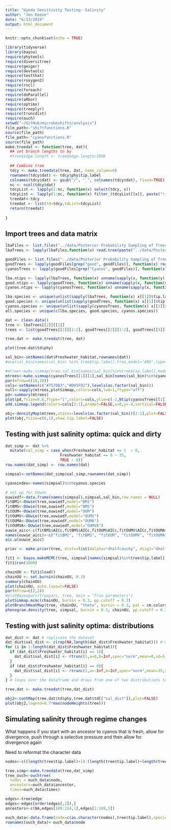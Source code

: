 ```yaml
---
title: "Uyeda Sensitivity Testing--Salinity"
author: "Jen Reeve"
date: "6/13/2019"
output: html_document
---
```


```r
knitr::opts_chunk$set(echo = TRUE)
```

```r
library(tidyverse)
library(bayou)
require(phytools)
require(diversitree)
require(geiger)
require(devtools)
require(testthat)
require(roxygen2)
require(rncl)
require(foreach)
require(doParallel)
require(aRbor)
require(optimx)
require(treeplyr)
require(truncdist)
require(ouch)
setwd("~/GitHub/microbeshifts/analysis")
file_path<-"shiftfunctions.R"
source(file_path)
file_path<-"cyanofunctions.R"
source(file_path)
make.treedat <- function(tree, dat){
  ## set branch lengths to by
  #tree$edge.length <- tree$edge.length/1000
  
  ## Combine tree 
  tdcy <- make.treedata(tree, dat, name_column=0)
  rownames(tdcy$dat) <- tdcy$phy$tip.label
  colnames(tdcy$dat) <- gsub("/", "_", colnames(tdcy$dat), fixed=TRUE)
  nc <- ncol(tdcy$dat)
  tdcyList <- lapply(1:nc, function(x) select(tdcy, x))
  tdcyList <- lapply(1:nc, function(x) filter_(tdcyList[[x]], paste("!is.na(",names(tdcyList[[x]]$dat),")", sep="")))
  treedat<-tdcy
  treedat <- list(td=tdcy,tdList=tdcyList)
  return(treedat)
  
}
```

## Import trees and data matrix
```r
lbaFiles <- list.files("../data/Posterior Probability Sampling of Trees/Trees Exhibiting Long Branch Attraction/Posterior probability distribution of time trees/")
lbaTrees <- lapply(lbaFiles,function(x) read.tree(paste("../data/Posterior Probability Sampling of Trees/Trees Exhibiting Long Branch Attraction/Posterior probability distribution of time trees/", x, sep="")))

goodFiles <- list.files("../data/Posterior Probability Sampling of Trees/Trees Without Known Long Branch Attraction Artifacts/Posterior distribution of trees where branch lengths are scaled to age/")
goodTrees <- lapply(goodFiles[grep("good", goodFiles)], function(x) read.tree(paste("../data/Posterior Probability Sampling of Trees/Trees Without Known Long Branch Attraction Artifacts/Posterior distribution of trees where branch lengths are scaled to age/", x, sep="")))
cyanosTrees <- lapply(goodFiles[grep("Cyanos", goodFiles)], function(x) read.tree(paste("../data/Posterior Probability Sampling of Trees/Trees Without Known Long Branch Attraction Artifacts/Posterior distribution of trees where branch lengths are scaled to age/", x, sep="")))

lba.ntips <- lapply(lbaTrees, function(x) unname(sapply(x, function(y) length(y$tip.label))))
good.ntips <- lapply(goodTrees, function(x) unname(sapply(x, function(y) length(y$tip.label))))
cyanos.ntips <- lapply(cyanosTrees, function(x) unname(sapply(x, function(y) length(y$tip.label))))

lba.species <- unique(unlist(sapply(lbaTrees, function(x) x[[1]]$tip.label)))
good.species <- unique(unlist(sapply(goodTrees, function(x) x[[1]]$tip.label)))
cyanos.species <- unique(unlist(sapply(cyanosTrees, function(x) x[[1]]$tip.label)))
all.species <- unique(c(lba.species, good.species, cyanos.species))

dat <- clean.data()
tree <- lbaTrees[[2]][[1]]
trees <- list(goodTrees[[1]][1:2], goodTrees[[2]][1:2], goodTrees[[3]][1:2], goodTrees[[4]][1:2])

tree.dat <- make.treedat(tree, dat)

plot(tree.dat$td$phy)
```

```r
sal_bin<-setNames(dat$Freshwater_habitat,rownames(dat))
#ace(sal_bin[names(sal_bin) %in% tree$tip.label],tree,model="ARD",type="discrete")

#mtree<-make.simmap(tree,sal_bin[names(sal_bin)%in%tree$tip.label],model="ARD")
mtrees<-make.simmap(cyanosTrees[[1]][1],sal_bin[names(sal_bin)%in%cyanos.species],type="discrete",model="ARD",nsim=100)
par(mfrow=c(10,10))
cols<-setNames(c("#7570B3","#D95F02"),levels(as.factor(sal_bin)))
null<-sapply(mtrees,plotSimmap,colors=cols,lwd=1,ftype="off")
pd<-summary(mtrees)
plot(pd,fsize=0.6,ftype="i",colors=cols,ylim=c(-2,Ntip(cyanosTrees[[1]][1])))
add.simmap.legend(colors=cols[2:1],prompt=FALSE,x=0,y=-4,vertical=FALSE)

obj<-densityMap(mtrees,states=levels(as.factor(sal_bin))[2:1],plot=FALSE)
plot(obj,fsize=c(0,1),show.tip.label=FALSE)
```


## Testing with just salinity optima: quick and dirty
```r
dat_simp <- dat %>% 
  mutate(sal_simp = case_when(Freshwater_habitat == 1  ~ 0, 
                        Freshwater_habitat == 0 ~ 35,
                        TRUE ~ 0))
row.names(dat_simp) <- row.names(dat)

simpsal<-setNames(dat_simp$sal_simp,rownames(dat_simp))

cyanoindex<-names(simpsal)%in%cyanos.species
```

```r
# set up for OUwie
ouwiedf<-data.frame(names(simpsal),simpsal,sal_bin,row.names = NULL)
fitBM1<-OUwie(tree,ouwiedf,model="BM1")
fitBMS<-OUwie(tree,ouwiedf,model="BMS")
fitOUM<-OUwie(tree,ouwiedf,model="OUM")
fitOUMV<-OUwie(tree,ouwiedf,model="OUMV")
fitOUMA<-OUwie(tree,ouwiedf,model="OUMA")
fitOUMVA<-OUwie(tree,ouwiedf,model="OUMVA")
ouwie_aicc<-c(fitBM1$AICc,fitBMS$AICc,fitOUM$AICc,fitOUMV$AICc,fitOUMA$AICc,fitOUMVA$AICc)
names(ouwie_aicc)<-c("fitBM1", "fitBMS", "fitOUM", "fitOUMV", "fitOUMA", "fitOUMVA")
aic.w(ouwie_aicc)
```

```r
prior <- make.prior(tree, dists=list(dalpha="dhalfcauchy", dsig2="dhalfcauchy",dsb="dsb", dk="cdpois", dtheta="dnorm"), param=list(dalpha=list(scale=1), dsig2=list(scale=1), dk=list(lambda=15, kmax=200), dsb=list(bmax=1,prob=1), dtheta=list(mean=mean(simpsal), sd=2)))

fit1 <- bayou.makeMCMC(tree, simpsal[names(simpsal)%in%tree$tip.label], SE=0, model="OU", prior=prior, new.dir="~/Github/microbeshifts/analysis/bayou", plot.freq=5000, ticker.freq=1000,samp = 10)
fit1$run(1000)
```

```r
chainOU <- fit1$load()
chainOU <- set.burnin(chainOU, 0.3)
summary(chainOU)
plot(chainOU, auto.layout=FALSE)
par(mfrow=c(2,2))
#plotBayoupars(truepars, tree, main = "True parameters")
plotSimmap.mcmc(chainOU, burnin = 0.3, pp.cutoff = 0.3)
plotBranchHeatMap(tree, chainOU, "theta", burnin = 0.3, pal = cm.colors)
phenogram.density(tree, simpsal, burnin = 0.3, chainOU, pp.cutoff = 0.3)
```

## Testing with just salinity optima: distributions
```r
dat_dist <- dat # replicate the dataset
dat_dist$sal_dist <- c(rep(NA,length(dat_dist$Freshwater_habitat))) # make an empty salinity distribution column
for (i in 1:length(dat_dist$Freshwater_habitat)){
  if (dat_dist$Freshwater_habitat[i] == 1){
    dat_dist$sal_dist[i] <- rtrunc(1,a=0,b=Inf,spec="norm",mean=0,sd=5) # truncated normal distribution so no negative salinities
  }
  if (dat_dist$Freshwater_habitat[i] == 0){
    dat_dist$sal_dist[i] <- rtrunc(1,a=-Inf,b=Inf,spec="norm",mean=35,sd=4)
  }
} # loops over the dataframe and draws from one of two distributions to assign salinity optima based on habitat

tree.dat <- make.treedat(tree,dat_dist)

obj2<-contMap(tree.dat$td$phy,tree.dat$td[["sal_dist"]],plot=FALSE)
plot(obj2,legend=0.7*max(nodeHeights(tree)))


```

## Simulating salinity through regime changes
What happens if you start with an ancestor to cyanos that is fresh, allow for divergence, push through a selective pressure and then allow for divergence again

Need to reformat the character data

```r
nodes<-c((length(tree$tip.label)+1):(length(tree$tip.label)+length(tree$node.label)))

tree.simp<-make.treedata(tree,dat_simp)
tree_ouch<-ouchtree(
  nodes = ouch_data$node,
  ancestors=ouch_data$ancestor,
  times=ouch_data$times)

edges<-tree$edge
edges<-edges[order(edges[,2]),]
ancestors<-c(NA,edges[109:214,1],edges[1:108,1])

ouch_data<-data.frame(node=c(as.character(nodes),tree$tip.label),species=c(rep(NA,length(tree$node.label)),tree$tip.label),sal=as.numeric(c(rep(NA,length(tree$node.label)),tree.simp$dat[["sal_simp"]])),ancestor=ancestors,times=tree_ouch@times,sal_discrete=c(rep(NA,length(tree$node.label)),tree.simp$dat[["Freshwater_habitat"]]))
rownames(ouch_data)<-ouch_data$node
```

```r


```